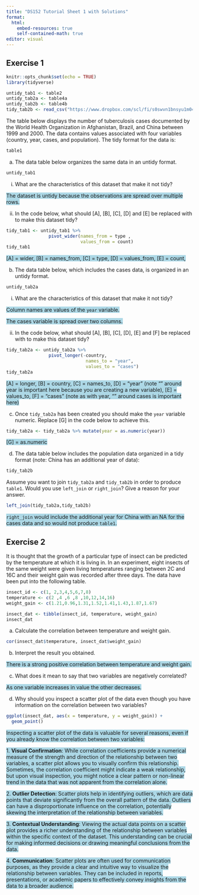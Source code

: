 ```yaml
---
title: "DS152 Tutorial Sheet 1 with Solutions"
format: 
  html:
    embed-resources: true
    self-contained-math: true
editor: visual
---
```




## Exercise 1

```r
knitr::opts_chunk$set(echo = TRUE)
library(tidyverse)

untidy_tab1 <- table2
untidy_tab2a <- table4a
untidy_tab2b <- table4b
tidy_tab2b <- read_csv("https://www.dropbox.com/scl/fi/s0swvn1bnsyu1m04ewza5/tidy_tab2b.csv?rlkey=lwc63zi4o4g9st4787y1zo6jc&raw=1")

```

The table below displays the number of tuberculosis cases documented by the World Health Organization in Afghanistan, Brazil, and China between 1999 and 2000. The data contains values associated with four variables (country, year, cases, and population). The tidy format for the data is:

```r
table1
```


(a) The data table below organizes the same data in an untidy format. 


```r
untidy_tab1
```


(i) What are the characteristics of this dataset that make it not tidy? 

  <span style="background-color: lightblue;"> The dataset is untidy because the observations are spread over multiple rows.</span>


(ii) In the code below, what should [A], [B], [C], [D] and [E] be replaced with to make this dataset tidy? 


```r
tidy_tab1 <- untidy_tab1 %>% 
                pivot_wider(names_from = type ,
                            values_from = count)
tidy_tab1
```

<span style="background-color: lightblue;"> 
[A] = wider,
[B] = names_from,
[C] = type,
[D] = values_from,
[E] = count,
</span>

(b) The data table below, which includes the cases data, is organized in an untidy format. 


```r
untidy_tab2a
```


(i) What are the characteristics of this dataset that make it not tidy? 

<span style="background-color: lightblue;"> Column names are values of the `year` variable. </span>
  
<span style="background-color: lightblue;"> The cases variable is spread over two columns.</span>
  
(ii) In the code below, what should [A], [B], [C], [D], [E] and [F] be replaced with to make this dataset tidy? 


```r
tidy_tab2a <- untidy_tab2a %>%  
                pivot_longer(-country,
                              names_to = "year",
                              values_to = "cases")
tidy_tab2a
```

<span style="background-color: lightblue;">
[A] = longer,
[B] = country,
[C] = names_to,
[D] = "year" (note "" around year is important here because you are creating a new variable),
[E] = values_to,
[F] = "cases" (note as with year, "" around cases is important here)
</span>


(c) Once `tidy_tab2a` has been created you should make the `year` variable numeric. Replace [G] in the code below to achieve this.   

```r
tidy_tab2a <- tidy_tab2a %>% mutate(year = as.numeric(year))
```

<span style="background-color: lightblue;">[G] = as.numeric</span>

(d) The data table below includes the population data organized in a tidy format (note: China has an additional year of data): 

```r
tidy_tab2b
```


Assume you want to join `tidy_tab2a` and `tidy_tab2b` in order to produce `table1`. Would you use `left_join` or `right_join`? Give a reason for your answer.  

```r
left_join(tidy_tab2a,tidy_tab2b)
```

<span style="background-color: lightblue;">`right_join` would include the additional year for China with an NA for the cases data and so would not produce `table1`. </span>


## Exercise 2

It is thought that the growth of a particular type of insect can be predicted by the temperature at which it is living in. In an experiment, eight insects of the same weight were given living temperatures ranging between 2\textsuperscript{o}C and 16\textsuperscript{o}C and their weight gain was recorded after three days. The data have been put into the following table.

```r
insect_id <- c(1, 2,3,4,5,6,7,8)
temperature <- c(2 ,4 ,6 ,8 ,10,12,14,16)
weight_gain <- c(1.21,0.96,1.31,1.52,1.41,1.43,1.87,1.67)

insect_dat <- tibble(insect_id, temperature, weight_gain)
insect_dat
```

(a) Calculate the correlation between temperature and weight gain.

```r
cor(insect_dat$temperature, insect_dat$weight_gain)
```

(b) Interpret the result you obtained.

<span style="background-color: lightblue;">There is a strong positive correlation between temperature and weight gain.</span>

(c) What does it mean to say that two variables are negatively correlated?

<span style="background-color: lightblue;">As one variable increases in value the other decreases. </span>

(d) Why should you inspect a scatter plot of the data even though you have information on the correlation between two variables?

```r
ggplot(insect_dat, aes(x = temperature, y = weight_gain)) +
  geom_point()
```

<span style="background-color: lightblue;">Inspecting a scatter plot of the data is valuable for several reasons, even if you already know the correlation between two variables:</span>

<span style="background-color: lightblue;">1. **Visual Confirmation**: While correlation coefficients provide a numerical measure of the strength and direction of the relationship between two variables, a scatter plot allows you to visually confirm this relationship. Sometimes, the correlation coefficient might indicate a weak relationship, but upon visual inspection, you might notice a clear pattern or non-linear trend in the data that was not apparent from the correlation alone.</span>

<span style="background-color: lightblue;">2. **Outlier Detection**: Scatter plots help in identifying outliers, which are data points that deviate significantly from the overall pattern of the data. Outliers can have a disproportionate influence on the correlation, potentially skewing the interpretation of the relationship between variables.</span>

<span style="background-color: lightblue;">3. **Contextual Understanding**: Viewing the actual data points on a scatter plot provides a richer understanding of the relationship between variables within the specific context of the dataset. This understanding can be crucial for making informed decisions or drawing meaningful conclusions from the data.</span>

<span style="background-color: lightblue;">4. **Communication**: Scatter plots are often used for communication purposes, as they provide a clear and intuitive way to visualize the relationship between variables. They can be included in reports, presentations, or academic papers to effectively convey insights from the data to a broader audience.</span>


